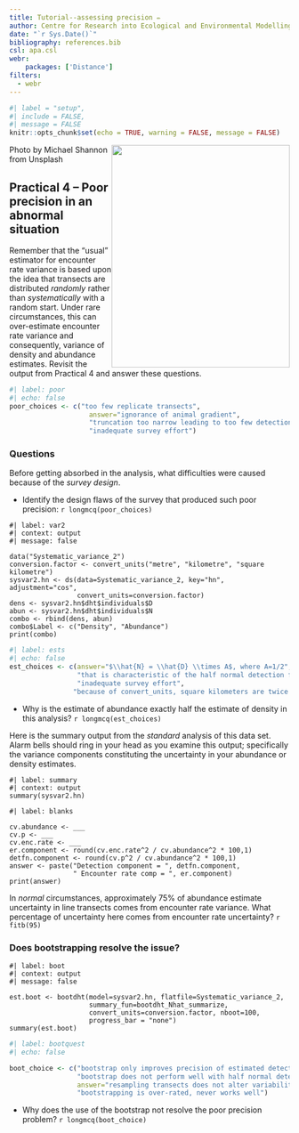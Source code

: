 ```yaml
---
title: Tutorial--assessing precision ✏️
author: Centre for Research into Ecological and Environmental Modelling <br> **University of St Andrews**
date: "`r Sys.Date()`"
bibliography: references.bib
csl: apa.csl
webr:
    packages: ['Distance']
filters: 
  - webr
---
```


```r
#| label = "setup",
#| include = FALSE,
#| message = FALSE
knitr::opts_chunk$set(echo = TRUE, warning = FALSE, message = FALSE)
```
<img src=https://images.unsplash.com/photo-1519599189038-58e6fc7a060d?ixlib=rb-4.0.3&ixid=MnwxMjA3fDB8MHxzZWFyY2h8MTJ8fHVuY2VydGFpbnR5fGVufDB8fDB8fA%3D%3D&auto=format&fit=crop&w=500&q=60 width=320 height=400 style="float:right">

<p style="text-align:right font-size:70%">Photo by Michael Shannon from Unsplash</p>

## Practical 4 -- Poor precision in an abnormal situation

Remember that the "usual" estimator for encounter rate variance is based upon the idea that transects are distributed *randomly* rather than *systematically* with a random start. Under rare circumstances, this can over-estimate encounter rate variance and consequently, variance of density and abundance estimates.  Revisit the output from Practical 4 and answer these questions.


```r
#| label: poor
#| echo: false
poor_choices <- c("too few replicate transects",
                    answer="ignorance of animal gradient",
                    "truncation too narrow leading to too few detections",
                    "inadequate survey effort")
```

### Questions

Before getting absorbed in the analysis, what difficulties were caused because of the *survey design*.

- Identify the design flaws of the survey that produced such poor precision: `r longmcq(poor_choices)`

```webr-r
#| label: var2
#| context: output
#| message: false

data("Systematic_variance_2")
conversion.factor <- convert_units("metre", "kilometre", "square kilometre")
sysvar2.hn <- ds(data=Systematic_variance_2, key="hn", adjustment="cos",
                 convert_units=conversion.factor)
dens <- sysvar2.hn$dht$individuals$D
abun <- sysvar2.hn$dht$individuals$N
combo <- rbind(dens, abun)
combo$Label <- c("Density", "Abundance")
print(combo)
```

```r
#| label: ests
#| echo: false
est_choices <- c(answer="$\\hat{N} = \\hat{D} \\times A$, where A=1/2",
                 "that is characteristic of the half normal detection function",
                 "inadequate survey effort",
                "because of convert_units, square kilometers are twice as large as kilometers" )
```

- Why is the estimate of abundance exactly half the estimate of density in this analysis? `r longmcq(est_choices)`

Here is the summary output from the *standard* analysis of this data set. Alarm bells should ring in your head as you examine this output; specifically the variance components constituting the uncertainty in your abundance or density estimates. 

```webr-r
#| label: summary
#| context: output
summary(sysvar2.hn)
```

```webr-r
#| label: blanks

cv.abundance <- ___
cv.p <- ___
cv.enc.rate <- ___
er.component <- round(cv.enc.rate^2 / cv.abundance^2 * 100,1)
detfn.component <- round(cv.p^2 / cv.abundance^2 * 100,1)
answer <- paste("Detection component = ", detfn.component,
                " Encounter rate comp = ", er.component)
print(answer)
```

In *normal* circumstances, approximately 75% of abundance estimate uncertainty in line transects comes from encounter rate variance. What percentage of uncertainty here comes from encounter rate uncertainty? `r fitb(95)`

### Does bootstrapping resolve the issue?

```webr-r
#| label: boot
#| context: output
#| message: false

est.boot <- bootdht(model=sysvar2.hn, flatfile=Systematic_variance_2,
                    summary_fun=bootdht_Nhat_summarize, 
                    convert_units=conversion.factor, nboot=100,
                    progress_bar = "none")
summary(est.boot)
```

```r
#| label: bootquest
#| echo: false

boot_choice <- c("bootstrap only improves precision of estimated detection function",
                 "bootstrap does not perform well with half normal detection function",
                 answer="resampling transects does not alter variability in encounter rate between transects",
                 "bootstrapping is over-rated, never works well")
```

- Why does the use of the bootstrap not resolve the poor precision problem? `r longmcq(boot_choice)`
